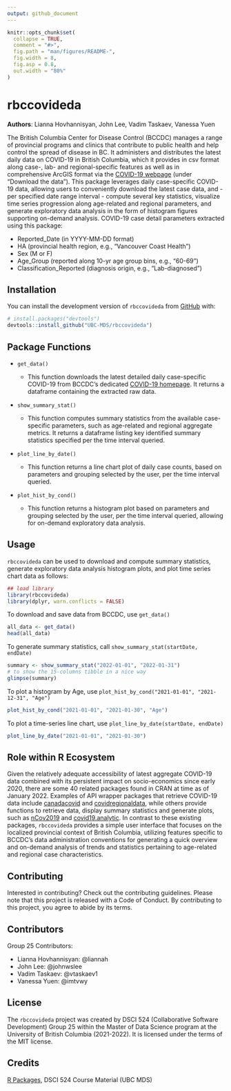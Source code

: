 ```yaml
---
output: github_document
---
```


<!-- README.md is generated from README.Rmd. Please edit that file -->

```r
knitr::opts_chunk$set(
  collapse = TRUE,
  comment = "#>",
  fig.path = "man/figures/README-",
  fig.width = 8,
  fig.asp = 0.8,
  out.width = "80%"
)
```

# rbccovideda

<!-- badges: start -->

<!-- badges: end -->

**Authors**: Lianna Hovhannisyan, John Lee, Vadim Taskaev, Vanessa Yuen

The British Columbia Center for Disease Control (BCCDC) manages a range of provincial programs and clinics that contribute to public health and help control the spread of disease in BC. It administers and distributes the latest daily data on COVID-19 in British Columbia, which it provides in csv format along case-, lab- and regional-specific features as well as in comprehensive ArcGIS format via the [COVID-19 webpage](http://www.bccdc.ca/health-info/diseases-conditions/covid-19/data) (under "Download the data"). This package leverages daily case-specific COVID-19 data, allowing users to conveniently download the latest case data, and - per specified date range interval - compute several key statistics, visualize time series progression along age-related and regional parameters, and generate exploratory data analysis in the form of histogram figures supporting on-demand analysis. COVID-19 case detail parameters extracted using this package:

-   Reported_Date (in YYYY-MM-DD format)
-   HA (provincial health region, e.g., "Vancouver Coast Health")
-   Sex (M or F)
-   Age_Group (reported along 10-yr age group bins, e.g., "60-69")
-   Classification_Reported (diagnosis origin, e.g., "Lab-diagnosed")

## Installation

You can install the development version of `rbccovideda` from [GitHub](https://github.com/) with:

``` r
# install.packages("devtools")
devtools::install_github("UBC-MDS/rbccovideda")
```

## Package Functions

-   `get_data()`

    -   This function downloads the latest detailed daily case-specific COVID-19 from BCCDC's dedicated [COVID-19 homepage](http://www.bccdc.ca/health-info/diseases-conditions/covid-19/data). It returns a dataframe containing the extracted raw data.

-   `show_summary_stat()`

    -   This function computes summary statistics from the available case-specific parameters, such as age-related and regional aggregate metrics. It returns a dataframe listing key identified summary statistics specified per the time interval queried.

-   `plot_line_by_date()`

    -   This function returns a line chart plot of daily case counts, based on parameters and grouping selected by the user, per the time interval queried.

-   `plot_hist_by_cond()`

    -   This function returns a histogram plot based on parameters and grouping selected by the user, per the time interval queried, allowing for on-demand exploratory data analysis.

## Usage

`rbccovideda` can be used to download and compute summary statistics, generate exploratory data analysis histogram plots, and plot time series chart data as follows:

```r
## load library
library(rbccovideda)
library(dplyr, warn.conflicts = FALSE)
```

To download and save data from BCCDC, use `get_data()`
```r
all_data <- get_data()
head(all_data)
```
To generate summary statistics, call `show_summary_stat(startDate, endDate)`
```r
summary <- show_summary_stat("2022-01-01", "2022-01-31")
# to show the 15-columns tibble in a nice way
glimpse(summary)
```
To plot a histogram by Age, use `plot_hist_by_cond("2021-01-01", "2021-12-31", "Age")`
```r
plot_hist_by_cond("2021-01-01", "2021-01-30", "Age")
```


To plot a time-series line chart, use `plot_line_by_date(startDate, endDate)`
```r
plot_line_by_date("2021-01-01", "2021-01-30")
```


## **Role within R Ecosystem**

Given the relatively adequate accessibility of latest aggregate COVID-19 data combined with its persistent impact on socio-economics since early 2020, there are some 40 related packages found in CRAN at time as of January 2022. Examples of API wrapper packages that retrieve COVID-19 data include [canadacovid](https://github.com/taylordunn/canadacovid) and [covidregionaldata](https://github.com/epiforecasts/covidregionaldata/), while others provide functions to retrieve data, display summary statistics and generate plots, such as [nCov2019](https://github.com/YuLab-SMU/nCov2019) and [covid19.analytic](https://github.com/mponce0/covid19.analytic). In contrast to these existing packages, `rbccovideda` provides a simple user interface that focuses on the localized provincial context of British Columbia, utilizing features specific to BCCDC's data administration conventions for generating a quick overview and on-demand analysis of trends and statistics pertaining to age-related and regional case characteristics.


## Contributing

Interested in contributing? Check out the contributing guidelines. Please note that this project is released with a Code of Conduct. By contributing to this project, you agree to abide by its terms.

## Contributors

Group 25 Contributors:

-   Lianna Hovhannisyan: \@liannah
-   John Lee: \@johnwslee
-   Vadim Taskaev: \@vtaskaev1
-   Vanessa Yuen: \@imtvwy

## License

The `rbccovideda` project was created by DSCI 524 (Collaborative Software Development) Group 25 within the Master of Data Science program at the University of British Columbia (2021-2022). It is licensed under the terms of the MIT license.  

## Credits

[R Packages](<https://r-pkgs.org/>), DSCI 524 Course Material (UBC MDS)
